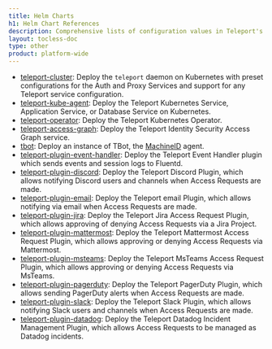 ```yaml
---
title: Helm Charts
h1: Helm Chart References
description: Comprehensive lists of configuration values in Teleport's Helm charts
layout: tocless-doc
type: other
product: platform-wide
---
```


- [teleport-cluster](teleport-cluster.mdx): Deploy the
  `teleport` daemon on Kubernetes with preset configurations for the Auth and
  Proxy Services and support for any Teleport service configuration.
- [teleport-kube-agent](teleport-kube-agent.mdx): Deploy the
  Teleport Kubernetes Service, Application Service, or Database Service on
  Kubernetes.
- [teleport-operator](teleport-operator.mdx): Deploy the
  Teleport Kubernetes Operator.
- [teleport-access-graph](teleport-access-graph.mdx): Deploy the
  Teleport Identity Security Access Graph service.
- [tbot](tbot.mdx): Deploy an instance of TBot, the [MachineID](../../machine-workload-identity/machine-id/introduction.mdx) agent.
- [teleport-plugin-event-handler](teleport-plugin-event-handler.mdx):
  Deploy the Teleport Event Handler plugin which sends events and session logs
  to Fluentd.
- [teleport-plugin-discord](teleport-plugin-discord.mdx): Deploy
  the Teleport Discord Plugin, which allows notifying Discord users and channels
  when Access Requests are made.
- [teleport-plugin-email](teleport-plugin-email.mdx): Deploy
  the Teleport email Plugin, which allows notifying via email when Access
  Requests are made.
- [teleport-plugin-jira](teleport-plugin-jira.mdx): Deploy
  the Teleport Jira Access Request Plugin, which allows approving of denying
  Access Requests via a Jira Project.
- [teleport-plugin-mattermost](teleport-plugin-mattermost.mdx):
  Deploy the Teleport Mattermost Access Request Plugin, which allows approving
  or denying Access Requests via Mattermost.
- [teleport-plugin-msteams](teleport-plugin-msteams.mdx):
  Deploy the Teleport MsTeams Access Request Plugin, which allows approving
  or denying Access Requests via MsTeams.
- [teleport-plugin-pagerduty](teleport-plugin-pagerduty.mdx):
  Deploy the Teleport PagerDuty Plugin, which allows sending PagerDuty alerts
  when Access Requests are made.
- [teleport-plugin-slack](teleport-plugin-slack.mdx): Deploy
  the Teleport Slack Plugin, which allows notifying Slack users and channels
  when Access Requests are made.
- [teleport-plugin-datadog](teleport-plugin-datadog.mdx): Deploy
  the Teleport Datadog Incident Management Plugin, which allows Access Requests
  to be managed as Datadog incidents.
